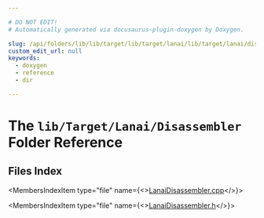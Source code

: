 ```yaml
---

# DO NOT EDIT!
# Automatically generated via docusaurus-plugin-doxygen by Doxygen.

slug: /api/folders/lib/lib/target/lib/target/lanai/lib/target/lanai/disassembler
custom_edit_url: null
keywords:
  - doxygen
  - reference
  - dir

---
```





# The `lib/Target/Lanai/Disassembler` Folder Reference

<DoxygenPage pluginConfig={pluginConfig}>



## Files Index

<MembersIndex>

<MembersIndexItem
  type="file"
  name={<><a href="/docs/api/files/lib/lib/target/lib/target/lanai/lib/target/lanai/disassembler/lanaidisassembler-cpp">LanaiDisassembler.cpp</a></>}>
</MembersIndexItem>

<MembersIndexItem
  type="file"
  name={<><a href="/docs/api/files/lib/lib/target/lib/target/lanai/lib/target/lanai/disassembler/lanaidisassembler-h">LanaiDisassembler.h</a></>}>
</MembersIndexItem>

</MembersIndex>


</DoxygenPage>
